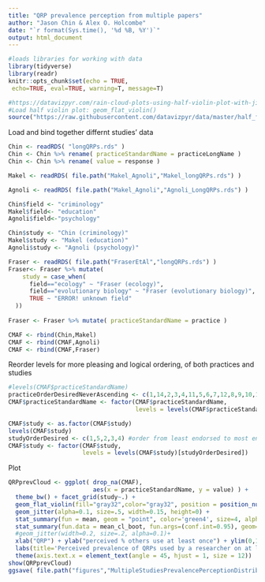 ```yaml
---
title: "QRP prevalence perception from multiple papers"
author: "Jason Chin & Alex O. Holcombe"
date: "`r format(Sys.time(), '%d %B, %Y')`"
output: html_document
---
```


```r
#loads libraries for working with data
library(tidyverse)
library(readr)
knitr::opts_chunk$set(echo = TRUE, 
 echo=TRUE, eval=TRUE, warning=T, message=T)

#https://datavizpyr.com/rain-cloud-plots-using-half-violin-plot-with-jittered-data-points-in-r/
#Load half violin plot: geom_flat_violin()
source("https://raw.githubusercontent.com/datavizpyr/data/master/half_flat_violinplot.R")
```

Load and bind together differnt studies' data

```r
Chin <- readRDS( "longQRPs.rds" )
Chin <- Chin %>% rename( practiceStandardName = practiceLongName )
Chin <- Chin %>% rename( value = response )

Makel <- readRDS( file.path("Makel_Agnoli","Makel_longQRPs.rds") )

Agnoli <- readRDS( file.path("Makel_Agnoli","Agnoli_LongQRPs.rds") )

Chin$field <- "criminology"
Makel$field<- "education"
Agnoli$field<-"psychology"

Chin$study <- "Chin (criminology)"
Makel$study <- "Makel (education)"
Agnoli$study <- "Agnoli (psychology)"

Fraser <- readRDS( file.path("FraserEtAl","longQRPs.rds") )
Fraser<- Fraser %>% mutate(
    study = case_when(
      field=="ecology" ~ "Fraser (ecology)",
      field=="evolutionary biology" ~ "Fraser (evolutionary biology)",
      TRUE ~ "ERROR! unknown field"
  ))
  
Fraser <- Fraser %>% mutate( practiceStandardName = practice )

CMAF <- rbind(Chin,Makel)
CMAF <- rbind(CMAF,Agnoli)
CMAF <- rbind(CMAF,Fraser)

```

Reorder levels for more pleasing and logical ordering, of both practices and studies

```r
#levels(CMAF$practiceStandardName)
practiceOrderDesiredNeverAscending <- c(1,14,2,3,4,11,5,6,7,12,8,9,10,16,13,15) #order from least endorsed to most endorsed
CMAF$practiceStandardName <- factor(CMAF$practiceStandardName,
                                    levels = levels(CMAF$practiceStandardName)[practiceOrderDesiredNeverAscending])

CMAF$study <- as.factor(CMAF$study)
levels(CMAF$study)
studyOrderDesired <- c(1,5,2,3,4) #order from least endorsed to most endorsed
CMAF$study <- factor(CMAF$study,
                     levels = levels(CMAF$study)[studyOrderDesired])

```

Plot
```r

QRPprevCloud <- ggplot( drop_na(CMAF),
                        aes(x = practiceStandardName, y = value) ) + 
  theme_bw() + facet_grid(study~.) +
  geom_flat_violin(fill="gray32",color="gray32", position = position_nudge(x = .18, y = 0)) +
  geom_jitter(alpha=0.1, size=.5, width=0.15, height=0) +
  stat_summary(fun = mean, geom = "point", color='green4', size=4, alpha=0.82) +
  stat_summary(fun.data = mean_cl_boot, fun.args=(conf.int=0.95), geom="errorbar", size=.9, width=0.1, color='green4', alpha=0.82) +
  #geom_jitter(width=0.2, size=.2, alpha=0.1)+
  xlab("QRP") + ylab("perceived % others use at least once") + ylim(0,100) +
  labs(title='Perceived prevalence of QRPs used by a researcher on at least one occasion') +
  theme(axis.text.x = element_text(angle = 45, hjust = 1, size = 12)) 
show(QRPprevCloud)
ggsave( file.path("figures","MultipleStudiesPrevalencePerceptionDistributions.png"), width = 50, height = 30, units = "cm")
```
